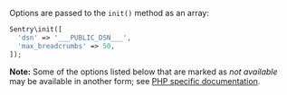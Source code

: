 Options are passed to the `init()` method as an array:

```php
Sentry\init([
  'dsn' => '___PUBLIC_DSN___',
  'max_breadcrumbs' => 50,
]);
```

**Note:** Some of the options listed below that are marked as _not available_ may be available in another form; see [PHP specific documentation](/workflow/releases/).

